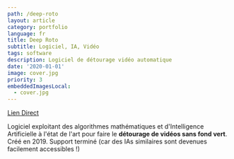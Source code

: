 ```yaml
---
path: /deep-roto
layout: article
category: portfolio
language: fr
title: Deep Roto
subtitle: Logiciel, IA, Vidéo
tags: software
description: Logiciel de détourage vidéo automatique
date: '2020-01-01'
image: cover.jpg
priority: 3
embeddedImagesLocal:
  - cover.jpg
---
```


<ResponsiveIframe
  src="https://www.linkedin.com/embed/feed/update/urn:li:ugcPost:6768081479651135488?compact=1"
  width="1080"
  height="1080"
/>

[Lien Direct](https://www.linkedin.com/feed/update/urn:li:activity:6768091473599627264/)

Logiciel exploitant des algorithmes mathématiques et d'Intelligence Artificielle à l'état de l'art pour faire le **détourage de vidéos sans fond vert**. Créé en 2019. Support terminé (car des IAs similaires sont devenues facilement accessibles !)
